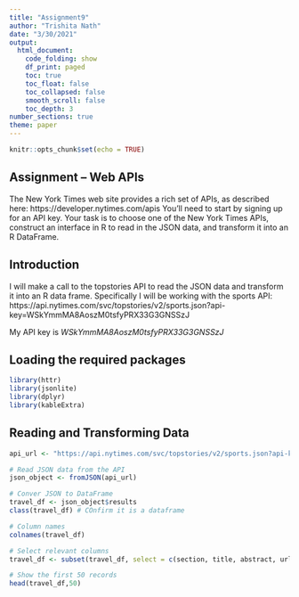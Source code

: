 ---
title: "Assignment9"
author: "Trishita Nath"
date: "3/30/2021"
output: 
  html_document:
    code_folding: show
    df_print: paged
    toc: true
    toc_float: false
    toc_collapsed: false
    smooth_scroll: false
    toc_depth: 3
number_sections: true
theme: paper
---

```{r setup, include=FALSE}
knitr::opts_chunk$set(echo = TRUE)
```

## Assignment – Web APIs

The New York Times web site provides a rich set of APIs, as described here: https://developer.nytimes.com/apis
You’ll need to start by signing up for an API key.
Your task is to choose one of the New York Times APIs, construct an interface in R to read in the JSON data, and
transform it into an R DataFrame.  

## Introduction

I will make a call to the topstories API to read the JSON data and transform it into an R data frame. Specifically I will be working with the sports API: https://api.nytimes.com/svc/topstories/v2/sports.json?api-key=WSkYmmMA8AoszM0tsfyPRX33G3GNSSzJ  

My API key is _WSkYmmMA8AoszM0tsfyPRX33G3GNSSzJ_


## Loading the required packages

```{r}
library(httr)
library(jsonlite)
library(dplyr)
library(kableExtra)
```

## Reading and Transforming Data

```{r}
api_url <- "https://api.nytimes.com/svc/topstories/v2/sports.json?api-key=WSkYmmMA8AoszM0tsfyPRX33G3GNSSzJ"

# Read JSON data from the API
json_object <- fromJSON(api_url)

# Conver JSON to DataFrame
travel_df <- json_object$results
class(travel_df) # COnfirm it is a dataframe

# Column names
colnames(travel_df)

# Select relevant columns
travel_df <- subset(travel_df, select = c(section, title, abstract, url, byline))

# Show the first 50 records
head(travel_df,50)

```